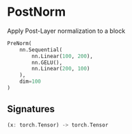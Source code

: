 
# PostNorm

Apply Post-Layer normalization to a block

```python copy
PreNorm(
    nn.Sequential(
        nn.Linear(100, 200),
        nn.GELU(),
        nn.Linear(200, 100)
    ),
    dim=100
)
```

## Signatures
```rust
(x: torch.Tensor) -> torch.Tensor
```

